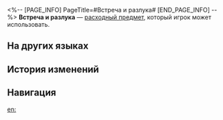 <%-- [PAGE_INFO]
PageTitle=#Встреча и разлука#
[END_PAGE_INFO] --%>
{{Расходный предмет Инфобокс
|id          = 408424
|Изображения = Предмет Встреча и разлука.png
|Тип         = Расходные предметы силы атаки
|Редкость    = 2
|Эффект      = Повышает эффект пробития всех союзников на 30% в следующем бою.
|Описание    = Особый коктейль, приготовленный специально для вас искусным барменом Галлахером.
|Рецепт      = 
|Источник1   = [[Даф]]
|Источник2   = 
|Источник3   = 
}}
{{Описание|''«Этот бокал "Встречи и разлуки" для тебя, (Первопроходец)...''<br />''За неидеальное завтра».''}}
'''Встреча и разлука''' — [[расходный предмет]], который игрок может использовать.

==На других языках==
{{На других языках
|en   = Hello and Goodbye
|zhs  = 聚散有时
|zht  = 聚散有時
|ja   = 集いと別れは時の定め
|ko   = 헬로우 앤 굿바이
|es   = Hola y adiós
|fr   = Bonjour et au revoir
|ru   = Встреча и разлука
|th   = พบพานและลาจาก
|vi   = Hợp Tan Có Lúc
|de   = Hallo und Auf Wiedersehen
|id   = Hello and Goodbye
|pt   = Olá e Adeus
}}

==История изменений==
{{История изменений|3.5}}

==Навигация==
{{Расходные предметы Навбокс}}

[[en:]]